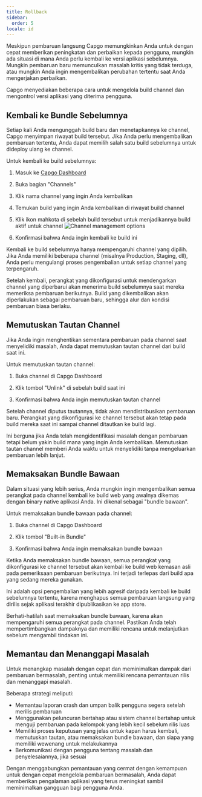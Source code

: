 ```yaml
---
title: Rollback
sidebar:
  order: 5
locale: id
---
```



Meskipun pembaruan langsung Capgo memungkinkan Anda untuk dengan cepat memberikan peningkatan dan perbaikan kepada pengguna, mungkin ada situasi di mana Anda perlu kembali ke versi aplikasi sebelumnya. Mungkin pembaruan baru memunculkan masalah kritis yang tidak terduga, atau mungkin Anda ingin mengembalikan perubahan tertentu saat Anda mengerjakan perbaikan.

Capgo menyediakan beberapa cara untuk mengelola build channel dan mengontrol versi aplikasi yang diterima pengguna.

## Kembali ke Bundle Sebelumnya

Setiap kali Anda mengunggah build baru dan menetapkannya ke channel, Capgo menyimpan riwayat build tersebut. Jika Anda perlu mengembalikan pembaruan tertentu, Anda dapat memilih salah satu build sebelumnya untuk dideploy ulang ke channel.

Untuk kembali ke build sebelumnya:

<Steps>

1. Masuk ke [Capgo Dashboard](https://app.capgo.io)

2. Buka bagian "Channels"

3. Klik nama channel yang ingin Anda kembalikan

4. Temukan build yang ingin Anda kembalikan di riwayat build channel

5. Klik ikon mahkota di sebelah build tersebut untuk menjadikannya build aktif untuk channel
   ![Channel management options](/select_bundle.webp)

6. Konfirmasi bahwa Anda ingin kembali ke build ini

</Steps>

<Aside type="note">
Kembali ke build sebelumnya hanya mempengaruhi channel yang dipilih. Jika Anda memiliki beberapa channel (misalnya Production, Staging, dll), Anda perlu mengulangi proses pengembalian untuk setiap channel yang terpengaruh.
</Aside>

Setelah kembali, perangkat yang dikonfigurasi untuk mendengarkan channel yang diperbarui akan menerima build sebelumnya saat mereka memeriksa pembaruan berikutnya. Build yang dikembalikan akan diperlakukan sebagai pembaruan baru, sehingga alur dan kondisi pembaruan biasa berlaku.

## Memutuskan Tautan Channel

Jika Anda ingin menghentikan sementara pembaruan pada channel saat menyelidiki masalah, Anda dapat memutuskan tautan channel dari build saat ini.

Untuk memutuskan tautan channel:

1. Buka channel di Capgo Dashboard

2. Klik tombol "Unlink" di sebelah build saat ini

3. Konfirmasi bahwa Anda ingin memutuskan tautan channel

Setelah channel diputus tautannya, tidak akan mendistribusikan pembaruan baru. Perangkat yang dikonfigurasi ke channel tersebut akan tetap pada build mereka saat ini sampai channel ditautkan ke build lagi.

Ini berguna jika Anda telah mengidentifikasi masalah dengan pembaruan tetapi belum yakin build mana yang ingin Anda kembalikan. Memutuskan tautan channel memberi Anda waktu untuk menyelidiki tanpa mengeluarkan pembaruan lebih lanjut.

## Memaksakan Bundle Bawaan

Dalam situasi yang lebih serius, Anda mungkin ingin mengembalikan semua perangkat pada channel kembali ke build web yang awalnya dikemas dengan binary native aplikasi Anda. Ini dikenal sebagai "bundle bawaan".

Untuk memaksakan bundle bawaan pada channel:

1. Buka channel di Capgo Dashboard

2. Klik tombol "Built-in Bundle"

3. Konfirmasi bahwa Anda ingin memaksakan bundle bawaan

Ketika Anda memaksakan bundle bawaan, semua perangkat yang dikonfigurasi ke channel tersebut akan kembali ke build web kemasan asli pada pemeriksaan pembaruan berikutnya. Ini terjadi terlepas dari build apa yang sedang mereka gunakan.

Ini adalah opsi pengembalian yang lebih agresif daripada kembali ke build sebelumnya tertentu, karena menghapus semua pembaruan langsung yang dirilis sejak aplikasi terakhir dipublikasikan ke app store.

<Aside type="caution">
Berhati-hatilah saat memaksakan bundle bawaan, karena akan mempengaruhi semua perangkat pada channel. Pastikan Anda telah mempertimbangkan dampaknya dan memiliki rencana untuk melanjutkan sebelum mengambil tindakan ini.
</Aside>

## Memantau dan Menanggapi Masalah

Untuk menangkap masalah dengan cepat dan meminimalkan dampak dari pembaruan bermasalah, penting untuk memiliki rencana pemantauan rilis dan menanggapi masalah.

Beberapa strategi meliputi:

- Memantau laporan crash dan umpan balik pengguna segera setelah merilis pembaruan
- Menggunakan peluncuran bertahap atau sistem channel bertahap untuk menguji pembaruan pada kelompok yang lebih kecil sebelum rilis luas
- Memiliki proses keputusan yang jelas untuk kapan harus kembali, memutuskan tautan, atau memaksakan bundle bawaan, dan siapa yang memiliki wewenang untuk melakukannya
- Berkomunikasi dengan pengguna tentang masalah dan penyelesaiannya, jika sesuai

Dengan menggabungkan pemantauan yang cermat dengan kemampuan untuk dengan cepat mengelola pembaruan bermasalah, Anda dapat memberikan pengalaman aplikasi yang terus meningkat sambil meminimalkan gangguan bagi pengguna Anda.